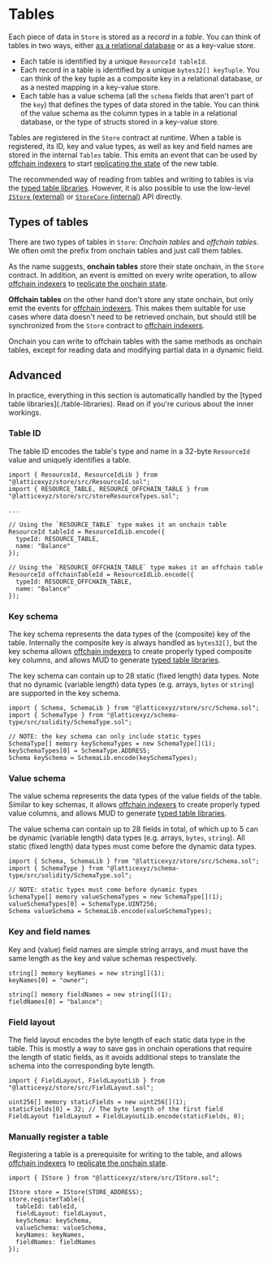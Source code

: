 
# Tables

Each piece of data in `Store` is stored as a _record_ in a _table_.
You can think of tables in two ways, either [as a relational database](./data-model) or as a key-value store.

- Each table is identified by a unique `ResourceId tableId`.
- Each record in a table is identified by a unique `bytes32[] keyTuple`.
  You can think of the key tuple as a composite key in a relational database, or as a nested mapping in a key-value store.
- Each table has a value schema (all the `schema` fields that aren't part of the `key`) that defines the types of data stored in the table.
  You can think of the value schema as the column types in a table in a relational database, or the type of structs stored in a key-value store.

Tables are registered in the `Store` contract at runtime.
When a table is registered, its ID, key and value types, as well as key and field names are stored in the internal `Tables` table.
This emits an event that can be used by [offchain indexers](../services/indexer) to start [replicating the state](/guides/replicating-onchain-state) of the new table.

The recommended way of reading from tables and writing to tables is via the [typed table libraries](./table-libraries).
However, it is also possible to use the low-level [`IStore` (external)](./reference/store) or [`StoreCore` (internal)](./reference/store-core) API directly.

<TableImmutable />

## Types of tables

There are two types of tables in `Store`: _Onchain tables_ and _offchain tables_.
We often omit the prefix from onchain tables and just call them tables.

As the name suggests, **onchain tables** store their state onchain, in the `Store` contract.
In addition, an event is emitted on every write operation, to allow [offchain indexers](../services/indexer) to [replicate the onchain state](/guides/replicating-onchain-state).

**Offchain tables** on the other hand don't store any state onchain, but only emit the events for [offchain indexers](../services/indexer).
This makes them suitable for use cases where data doesn't need to be retrieved onchain, but should still be synchronized from the `Store` contract to [offchain indexers](../services/indexer).

Onchain you can write to offchain tables with the same methods as onchain tables, except for reading data and modifying partial data in a dynamic field.

## Advanced

<Callout type="info" emoji="ⓘ">
  In practice, everything in this section is automatically handled by the [typed table libraries](./table-libraries).
  Read on if you're curious about the inner workings.
</Callout>

### Table ID

The table ID encodes the table's type and name in a 32-byte `ResourceId` value and uniquely identifies a table.

```solidity copy
import { ResourceId, ResourceIdLib } from "@latticexyz/store/src/ResourceId.sol";
import { RESOURCE_TABLE, RESOURCE_OFFCHAIN_TABLE } from "@latticexyz/store/src/storeResourceTypes.sol";

...

// Using the `RESOURCE_TABLE` type makes it an onchain table
ResourceId tableId = ResourceIdLib.encode({
  typeId: RESOURCE_TABLE,
  name: "Balance"
});

// Using the `RESOURCE_OFFCHAIN_TABLE` type makes it an offchain table
ResourceId offchainTableId = ResourceIdLib.encode({
  typeId: RESOURCE_OFFCHAIN_TABLE,
  name: "Balance"
});
```

### Key schema

The key schema represents the data types of the (composite) key of the table.
Internally the composite key is always handled as `bytes32[]`, but the key schema allows [offchain indexers](../services/indexer) to create properly typed composite key columns, and allows MUD to generate [typed table libraries](./table-libraries).

The key schema can contain up to 28 static (fixed length) data types.
Note that no dynamic (variable length) data types (e.g. arrays, `bytes` or `string`) are supported in the key schema.

```solidity copy
import { Schema, SchemaLib } from "@latticexyz/store/src/Schema.sol";
import { SchemaType } from "@latticexyz/schema-type/src/solidity/SchemaType.sol";

// NOTE: the key schema can only include static types
SchemaType[] memory keySchemaTypes = new SchemaType[](1);
keySchemaTypes[0] = SchemaType.ADDRESS;
Schema keySchema = SchemaLib.encode(keySchemaTypes);
```

### Value schema

The value schema represents the data types of the value fields of the table.
Similar to key schemas, it allows [offchain indexers](../services/indexer) to create properly typed value columns, and allows MUD to generate [typed table libraries](./table-libraries).

The value schema can contain up to 28 fields in total, of which up to 5 can be dynamic (variable length) data types (e.g. arrays, `bytes`, `string`).
All static (fixed length) data types must come before the dynamic data types.

```solidity copy
import { Schema, SchemaLib } from "@latticexyz/store/src/Schema.sol";
import { SchemaType } from "@latticexyz/schema-type/src/solidity/SchemaType.sol";

// NOTE: static types must come before dynamic types
SchemaType[] memory valueSchemaTypes = new SchemaType[](1);
valueSchemaTypes[0] = SchemaType.UINT256;
Schema valueSchema = SchemaLib.encode(valueSchemaTypes);
```

### Key and field names

Key and (value) field names are simple string arrays, and must have the same length as the key and value schemas respectively.

```solidity copy
string[] memory keyNames = new string[](1);
keyNames[0] = "owner";

string[] memory fieldNames = new string[](1);
fieldNames[0] = "balance";
```

### Field layout

The field layout encodes the byte length of each static data type in the table.
This is mostly a way to save gas in onchain operations that require the length of static fields, as it avoids additional steps to translate the schema into the corresponding byte length.

```solidity copy
import { FieldLayout, FieldLayoutLib } from "@latticexyz/store/src/FieldLayout.sol";

uint256[] memory staticFields = new uint256[](1);
staticFields[0] = 32; // The byte length of the first field
FieldLayout fieldLayout = FieldLayoutLib.encode(staticFields, 0);
```

### Manually register a table

Registering a table is a prerequisite for writing to the table, and allows [offchain indexers](../services/indexer) to [replicate the onchain state](/guides/replicating-onchain-state).

```solidity copy
import { IStore } from "@latticexyz/store/src/IStore.sol";

IStore store = IStore(STORE_ADDRESS);
store.registerTable({
  tableId: tableId,
  fieldLayout: fieldLayout,
  keySchema: keySchema,
  valueSchema: valueSchema,
  keyNames: keyNames,
  fieldNames: fieldNames
});
```
